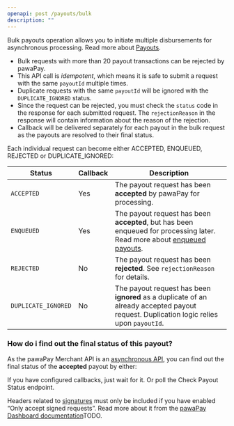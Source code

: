 ```yaml
---
openapi: post /payouts/bulk
description: ""
---
```


Bulk payouts operation allows you to initiate multiple disbursements for asynchronous processing. Read more about [Payouts](/payouts).

* Bulk requests with more than 20 payout transactions can be rejected by pawaPay. 
* This API call is <em>idempotent</em>, which means it is safe to submit a request with the same `payoutId` multiple times. 
* Duplicate requests with the same `payoutId` will be ignored with the `DUPLICATE_IGNORED` status.
* Since the request can be rejected, you must check the `status` code in the response for each submitted request. The `rejectionReason` in the response will contain information about the reason of the rejection.
* Callback will be delivered separately for each payout in the bulk request as the payouts are resolved to their final status.

Each individual request can become either ACCEPTED, ENQUEUED, REJECTED or DUPLICATE_IGNORED:

Status | <Tooltip tip="Will a callback be delivered after receiving this status on initiation?">Callback</Tooltip> | Description
-------|----------|------------
`ACCEPTED` | Yes | The payout request has been **accepted** by pawaPay for processing.
`ENQUEUED` | Yes | The payout request has been **accepted**, but has been enqueued for processing later. Read more about [enqueued payouts](/payouts/enqueued-payouts).
`REJECTED` | No | The payout request has been **rejected**. See `rejectionReason` for details. 
`DUPLICATE_IGNORED` | No | The payout request has been **ignored** as a duplicate of an already accepted payout request. Duplication logic relies upon `payoutId`.

### How do i find out the final status of this payout?

As the pawaPay Merchant API is an [asynchronous API](implementation#asynchronous-api), you can find out the final status of the **accepted** payout by either:

<CardGroup cols={2}>
    <Card title="Waiting for a callback" icon="webhook" href="payout-callback" horizontal="true">
        If you have configured callbacks, just wait for it.
    </Card>
    <Card title="Checking the status" icon="code-compare" href="check-payout-status" horizontal="true">
        Or poll the Check Payout Status endpoint.
    </Card>
</CardGroup>

<Info>Headers related to [signatures](/using_the_api#signatures) must only be included if you have enabled “Only accept signed requests”. Read more about it from the [pawaPay Dashboard documentation]()TODO.</Info>